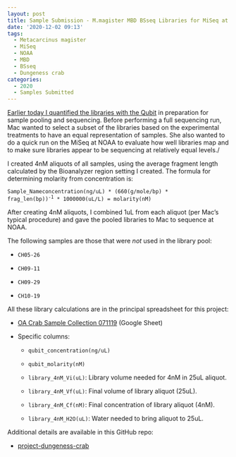 ```yaml
---
layout: post
title: Sample Submission - M.magister MBD BSseq Libraries for MiSeq at NOAA
date: '2020-12-02 09:13'
tags:
  - Metacarcinus magister
  - MiSeq
  - NOAA
  - MBD
  - BSseq
  - Dungeness crab
categories:
  - 2020
  - Samples Submitted
---
```

[Earlier today I quantified the libraries with the Qubit](https://robertslab.github.io/sams-notebook/posts/2020/2020-12-02-Library-Quantification---M.magister-MBD-BSseq-Libraries-with-Qubit/) in preparation for sample pooling and sequencing. Before performing a full sequencing run, Mac wanted to select a subset of the libraries based on the experimental treatments to have an equal representation of samples. She also wanted to do a quick run on the MiSeq at NOAA to evaluate how well libraries map and to make sure libraries appear to be sequencing at relatively equal levels./

I created 4nM aliquots of all samples, using the average fragment length calculated by the Bioanalyzer region setting I created. The formula for determining molarity from concentration is:


<code>Sample_Nameconcentration(ng/uL) * (660(g/mole/bp) * frag_len(bp))<sup>-1</sup> * 1000000(uL/L) = molarity(nM)</code>

After creating 4nM aliquots, I combined 1uL from each aliquot (per Mac's typical procedure) and gave the pooled libraries to Mac to sequence at NOAA.

The following samples are those that were _not_ used in the library pool:

- `CH05-26`

- `CH09-11`

- `CH09-29`

- `CH10-19`


All these library calculations are in the principal spreadsheet for this project:

- [OA Crab Sample Collection 071119](https://docs.google.com/spreadsheets/d/1ym0XnYVts98tIUCn0kIaU6VuvqxzV7LoSx9RHwLdiIs/edit#gid=1430155532) (Google Sheet)

- Specific columns:

  - `qubit_concentration(ng/uL)`

  - `qubit_molarity(nM)`

  - `library_4nM_Vi(uL)`: Library volume needed for 4nM in 25uL aliquot.

  - `library_4nM_Vf(uL)`: Final volume of library aliquot (25uL).

  - `library_4nM_Cf(nM)`: Final concentration of library aliquot (4nM).

  - `library_4nM_H2O(uL)`: Water needed to bring aliquot to 25uL.

Additional details are available in this GitHub repo:

- [project-dungeness-crab](https://github.com/RobertsLab/project-dungeness-crab)
